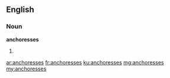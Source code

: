 ==English==

===Noun===
'''anchoresses'''

# {{plural of|anchoress}}

[[ar:anchoresses]]
[[fr:anchoresses]]
[[ku:anchoresses]]
[[mg:anchoresses]]
[[my:anchoresses]]